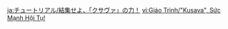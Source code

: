 {{Tutorial
|title    = Powers of Kusava, Converge!
|subtitle = Exploration Knowledge
|type     = Adventure
|icon     = Icon Tutorial Combat.png
|about    = "Kusava"
|image1   = Tutorial Powers of Kusava, Converge!.png
|text1    = You finally get to go on an adventure with [[Aranaga]], [[Aranakin]], and [[Aragaru]].<br />Use the [["Kusava"|Kusava]] at the appropriate places to call upon the powers of the 3 Aranara. By {{Color|help|switching}} the abilities of the Kusava, you can choose the Aranara whose help you need.<br />Delve deeper into [[Mawtiyima]] alongside your Aranara friends!
|sort     = 6165
}}

[[ja:チュートリアル/結集せよ、「クサヴァ」の力！]]
[[vi:Giáo Trình/"Kusava", Sức Mạnh Hội Tụ!]]